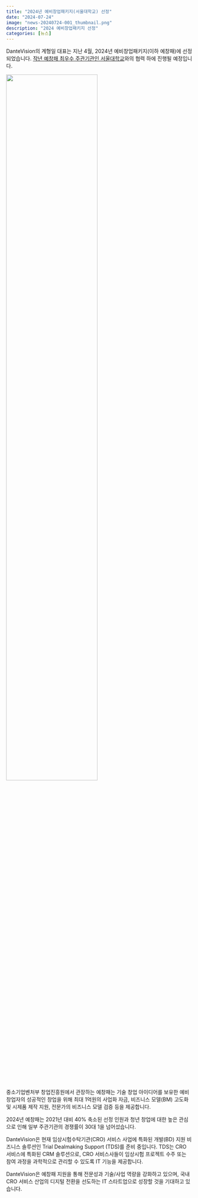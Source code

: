 ```yaml
---
title: "2024년 예비창업패키지(서울대학교) 선정"
date: "2024-07-24"
image: "news-20240724-001_thumbnail.png"
description: "2024 예비창업패키지 선정"
categories: [뉴스]
---
```


:::{.news-body}

DanteVision의 계형일 대표는 지난 4월, 2024년 예비창업패키지(이하 예창패)에 선정되었습니다. [작년 예창패 최우수 주관기관인 서울대학교](https://magazine.hankyung.com/job-joy/article/202406247560d){target="_blank"}와의 협력 하에 진행될 예정입니다.

::::{.container-fluid .text-center .mt-5 .mb-5 .d-none .d-lg-block}
![](news-20240724-001_image.jpg){.img-fluid  width="70%"}
::::

중소기업벤처부 창업진흥원에서 관장하는 예창패는 기술 창업 아이디어를 보유한 예비창업자의 성공적인 창업을 위해 최대 1억원의 사업화 자금, 비즈니스 모델(BM) 고도화 및 시제품 제작 지원, 전문가의 비즈니스 모델 검증 등을 제공합니다.

2024년 예창패는 2021년 대비 40% 축소된 선정 인원과 청년 창업에 대한 높은 관심으로 인해 일부 주관기관의 경쟁률이 30대 1을 넘어섰습니다.

DanteVision은 현재 임상시험수탁기관(CRO) 서비스 사업에 특화된 개발(BD) 지원 비즈니스 솔루션인 Trial Dealmaking Support (TDS)를 준비 중입니다. TDS는 CRO 서비스에 특화된 CRM 솔루션으로, CRO 서비스사들이 임상시험 프로젝트 수주 또는 참여 과정을 과학적으로 관리할 수 있도록 IT 기능을 제공합니다.

DanteVision은 예창패 지원을 통해 전문성과 기술/사업 역량을 강화하고 있으며, 국내 CRO 서비스 산업의 디지털 전환을 선도하는 IT 스타트업으로 성장할 것을 기대하고 있습니다.



:::
